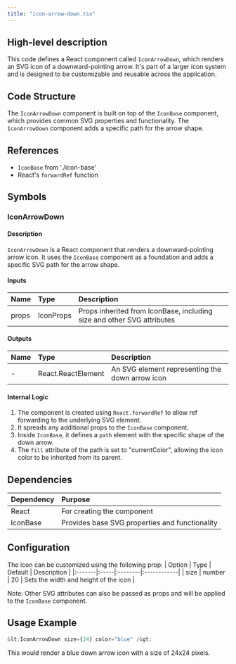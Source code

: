 ```yaml
---
title: "icon-arrow-down.tsx"
---
```


## High-level description
This code defines a React component called `IconArrowDown`, which renders an SVG icon of a downward-pointing arrow. It's part of a larger icon system and is designed to be customizable and reusable across the application.

## Code Structure
The `IconArrowDown` component is built on top of the `IconBase` component, which provides common SVG properties and functionality. The `IconArrowDown` component adds a specific path for the arrow shape.

## References
- `IconBase` from './icon-base'
- React's `forwardRef` function

## Symbols

### IconArrowDown
#### Description
`IconArrowDown` is a React component that renders a downward-pointing arrow icon. It uses the `IconBase` component as a foundation and adds a specific SVG path for the arrow shape.

#### Inputs
| Name | Type | Description |
|:-----|:-----|:------------|
| props | IconProps | Props inherited from IconBase, including size and other SVG attributes |

#### Outputs
| Name | Type | Description |
|:-----|:-----|:------------|
| - | React.ReactElement | An SVG element representing the down arrow icon |

#### Internal Logic
1. The component is created using `React.forwardRef` to allow ref forwarding to the underlying SVG element.
2. It spreads any additional props to the `IconBase` component.
3. Inside `IconBase`, it defines a `path` element with the specific shape of the down arrow.
4. The `fill` attribute of the path is set to "currentColor", allowing the icon color to be inherited from its parent.

## Dependencies
| Dependency | Purpose |
|:-----------|:--------|
| React | For creating the component |
| IconBase | Provides base SVG properties and functionality |

## Configuration
The icon can be customized using the following prop:
| Option | Type | Default | Description |
|:-------|:-----|:--------|:------------|
| size | number | 20 | Sets the width and height of the icon |

Note: Other SVG attributes can also be passed as props and will be applied to the `IconBase` component.

## Usage Example
```jsx
&lt;IconArrowDown size={24} color="blue" /&gt;
```

This would render a blue down arrow icon with a size of 24x24 pixels.